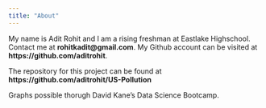 ```yaml
---
title: "About"
---
```


My name is Adit Rohit and I am a rising freshman at Eastlake Highschool. Contact me at **rohitkadit@gmail.com**. My Github account can be visited at **https://github.com/aditrohit**. 

The repository for this project can be found at **https://github.com/aditrohit/US-Pollution**

Graphs possible thorugh David Kane's Data Science Bootcamp.

